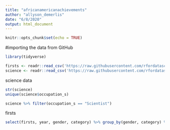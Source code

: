 ```yaml
---
title: "africanamericanachievements"
author: "allyson_demerlis"
date: "6/8/2020"
output: html_document
---
```


```r
knitr::opts_chunk$set(echo = TRUE)
```


#importing the data from GitHub
```r
library(tidyverse)

firsts <- readr::read_csv('https://raw.githubusercontent.com/rfordatascience/tidytuesday/master/data/2020/2020-06-09/firsts.csv')
science <- readr::read_csv('https://raw.githubusercontent.com/rfordatascience/tidytuesday/master/data/2020/2020-06-09/science.csv')
```

science data
```r

str(science)
unique(science$occupation_s)

science %>% filter(occupation_s == "Scientist")
```


firsts
```r

select(firsts, year, gender, category) %>% group_by(gender, category) %>% mutate(count = n()) %>% dplyr::filter(year >= 1950) %>% ggplot(., aes(x=year, y = count, fill = category)) + geom_bar(stat = "identity") + theme_classic()

```

